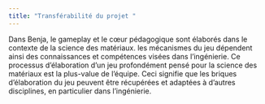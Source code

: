 ```yaml
---
title: "Transférabilité du projet "
---
```


Dans Benja, le gameplay et le cœur pédagogique sont élaborés dans le contexte de la science des matériaux. les mécanismes du jeu dépendent ainsi des connaissances et compétences visées dans l'ingénierie. 
Ce processus d'élaboration d'un jeu profondément pensé pour la science des matériaux est la plus-value de l'équipe. Ceci signifie que les briques d'élaboration du jeu peuvent être récupérées et adaptées à d'autres disciplines, en particulier dans l'ingénierie.